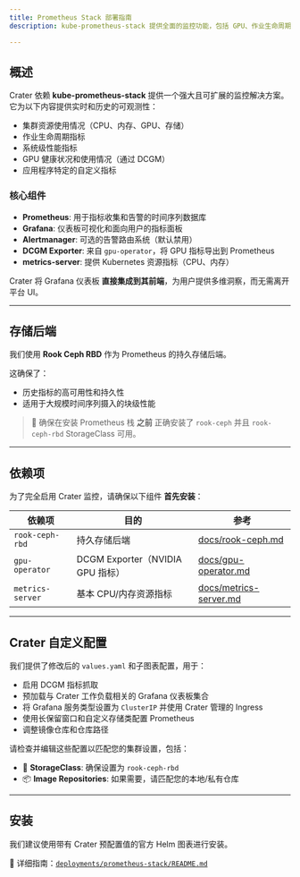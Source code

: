 ```yaml
---
title: Prometheus Stack 部署指南
description: kube-prometheus-stack 提供全面的监控功能，包括 GPU、作业生命周期和集群指标，并使用 Rook Ceph RBD 存储后端。

---
```


## 概述

Crater 依赖 **kube-prometheus-stack** 提供一个强大且可扩展的监控解决方案。它为以下内容提供实时和历史的可观测性：

- 集群资源使用情况（CPU、内存、GPU、存储）
- 作业生命周期指标
- 系统级性能指标
- GPU 健康状况和使用情况（通过 DCGM）
- 应用程序特定的自定义指标

### 核心组件

- **Prometheus**: 用于指标收集和告警的时间序列数据库
- **Grafana**: 仪表板可视化和面向用户的指标面板
- **Alertmanager**: 可选的告警路由系统（默认禁用）
- **DCGM Exporter**: 来自 `gpu-operator`，将 GPU 指标导出到 Prometheus
- **metrics-server**: 提供 Kubernetes 资源指标（CPU、内存）

Crater 将 Grafana 仪表板 **直接集成到其前端**，为用户提供多维洞察，而无需离开平台 UI。

---

## 存储后端

我们使用 **Rook Ceph RBD** 作为 Prometheus 的持久存储后端。

这确保了：

- 历史指标的高可用性和持久性
- 适用于大规模时间序列摄入的块级性能

> 📌 确保在安装 Prometheus 栈 **之前** 正确安装了 `rook-ceph` 并且 `rook-ceph-rbd` StorageClass 可用。

---

## 依赖项

为了完全启用 Crater 监控，请确保以下组件 **首先安装**：

| 依赖项             | 目的                                           | 参考                                                                 |
|--------------------|------------------------------------------------|----------------------------------------------------------------------|
| `rook-ceph-rbd`    | 持久存储后端                                   | [docs/rook-ceph.md](./rook-ceph.md)                                 |
| `gpu-operator`     | DCGM Exporter（NVIDIA GPU 指标）               | [docs/gpu-operator.md](./gpu-operator.md)                           |
| `metrics-server`   | 基本 CPU/内存资源指标                          | [docs/metrics-server.md](./metrics-server.md)                       |

---

## Crater 自定义配置

我们提供了修改后的 `values.yaml` 和子图表配置，用于：

- 启用 DCGM 指标抓取
- 预加载与 Crater 工作负载相关的 Grafana 仪表板集合
- 将 Grafana 服务类型设置为 `ClusterIP` 并使用 Crater 管理的 Ingress
- 使用长保留窗口和自定义存储类配置 Prometheus
- 调整镜像仓库和仓库路径

请检查并编辑这些配置以匹配您的集群设置，包括：

- 🔁 **StorageClass**: 确保设置为 `rook-ceph-rbd`
- 📦 **Image Repositories**: 如果需要，请匹配您的本地/私有仓库

---

## 安装

我们建议使用带有 Crater 预配置值的官方 Helm 图表进行安装。

📖 详细指南：[`deployments/prometheus-stack/README.md`](../deployments/prometheus-stack/README.md)